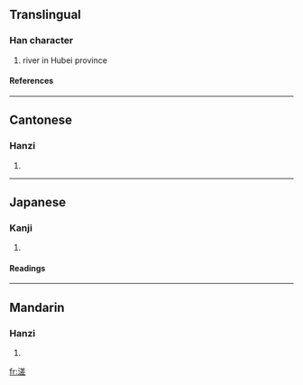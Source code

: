 ==Translingual==
===Han character===
{{Han char|rn=85|rad=水|as=10|sn=13|four=3811<sub>2</sub>|canj=水廿手一 (ETQM)}}
# river in Hubei province
====References====
{{Han ref|kx=0640.030|dkj=17948|dj=1047.010|hdz=31685.030|uh=6EA0|ud=28320|bh=DE4B|bd=56907}}

----
==Cantonese==
===Hanzi===
{{yue-hanzi|jyut=|y=ja3}}
# {{defn|Cantonese}}

----
==Japanese==
===Kanji===
{{ja-kanji|grade=|rs=水10}}
# {{defn|Japanese}} 
====Readings====
{{ja-readings|on=[[さ]] (sa), [[しゃ]] (sha), [[し]] (shi)|kun=}}

----
==Mandarin==
===Hanzi===
{{cmn-hanzi|pin=[[zhā]] ([[zha1]]), [[zhà]] ([[zha4]])|wg=cha<sup>1</sup>, cha<sup>4</sup>}}
# {{defn|Mandarin}}

[[fr:溠]]